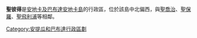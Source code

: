 {{Infobox settlement
| name                    = Saint Peter Parish
| native_name             =
| native_name_lang        = 
| settlement_type         = [[Parishes_and_dependencies_of_Antigua_and_Barbuda|Parish]]
| image_map               = Saint Peter in Antigua and Barbuda (cropped).svg
| subdivision_type        = Country
| subdivision_name        = [[Antigua_and_Barbuda|Antigua and Barbuda]]
| named_for               = [[彼得_(使徒)|聖彼得]]
| seat_type               = Capital
| seat                    = [[帕勒姆|帕勒姆]]
| area_total_km2          = 32.37
| population_total        = 5,307
| population_as_of        = 2011
| population_density_km2  = auto
| timezone1               = [[Atlantic_Time_Zone|AST]]
| utc_offset1             = -4
| iso_code                = AG-07
}}
'''聖彼得'''是[[安地卡及巴布達|安地卡及巴布達]][[安地卡島|安地卡島]]的行政區，位於該島中北偏西，與[[聖喬治_(安地卡及巴布達)|聖喬治]]、[[聖保羅_(安地卡及巴布達)|聖保羅]]、[[聖飛利浦_(安地卡及巴布達)|聖飛利浦]]等相鄰。

{{Divisions of Antigua and Barbuda}}
{{Caribbean-geo-stub}}
[[Category:安提瓜和巴布達行政區劃|Category:安提瓜和巴布達行政區劃]]